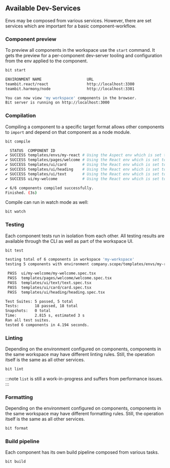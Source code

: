## Available Dev-Services

Envs may be composed from various services. However, there are set services which are important for a basic component-workflow.

### Component preview

To preview all components in the workspace use the `start` command. It gets the preview for a per-component dev-server tooling and configuration from the env applied to the component.

```bash
bit start
```

```bash
ENVIRONMENT NAME                    URL                                          STATUS
teambit.react/react                 http://localhost:3300                        RUNNING
teambit.harmony/node                http://localhost:3301                        RUNNING

You can now view 'my workspace' components in the browser.
Bit server is running on http://localhost:3000
```

### Compilation

Compiling a component to a specific target format allows other components to `import` and depend on that component as a node module.

```bash
bit compile
```

```bash
  STATUS  COMPONENT ID
✔ SUCCESS templates/envs/my-react # Using the Aspect env which is set to use the `Babel` Compiler.
✔ SUCCESS templates/pages/welcome # Using the React env which is set to use the `TypeScript` Compiler.
✔ SUCCESS templates/ui/card       # Using the React env which is set to use the `TypeScript` Compiler.
✔ SUCCESS templates/ui/heading    # Using the React env which is set to use the `TypeScript` Compiler.
✔ SUCCESS templates/ui/text       # Using the React env which is set to use the `TypeScript` Compiler.
✔ SUCCESS ui/my-welcome           # Using the React env which is set to use the `TypeScript` Compiler.

✔ 6/6 components compiled successfully.
Finished. (3s)
```

Compile can run in watch mode as well:

```bash
bit watch
```

### Testing

Each component tests run in isolation from each other. All testing results are available through the CLI as well as part of the workspace UI.

```bash
bit test
```

```bash
testing total of 6 components in workspace 'my-workspace'
testing 5 components with environment company.scope/templates/envs/my-react

 PASS  ui/my-welcome/my-welcome.spec.tsx
 PASS  templates/pages/welcome/welcome.spec.tsx
 PASS  templates/ui/text/text.spec.tsx
 PASS  templates/ui/card/card.spec.tsx
 PASS  templates/ui/heading/heading.spec.tsx

Test Suites: 5 passed, 5 total
Tests:       18 passed, 18 total
Snapshots:   0 total
Time:        2.815 s, estimated 3 s
Ran all test suites.
tested 6 components in 4.194 seconds.
```

### Linting

Depending on the environment configured on components, components in the same workspace may have different linting rules. Still, the operation itself is the same as all other services.

```bash
bit lint
```

:::note `list` is still a work-in-progress and suffers from performance issues.
:::

### Formatting

Depending on the environment configured on components, components in the same workspace may have different formatting rules. Still, the operation itself is the same as all other services.

```bash
bit format
```

### Build pipeline

Each component has its own build pipeline composed from various tasks.

```bash
bit build
```
